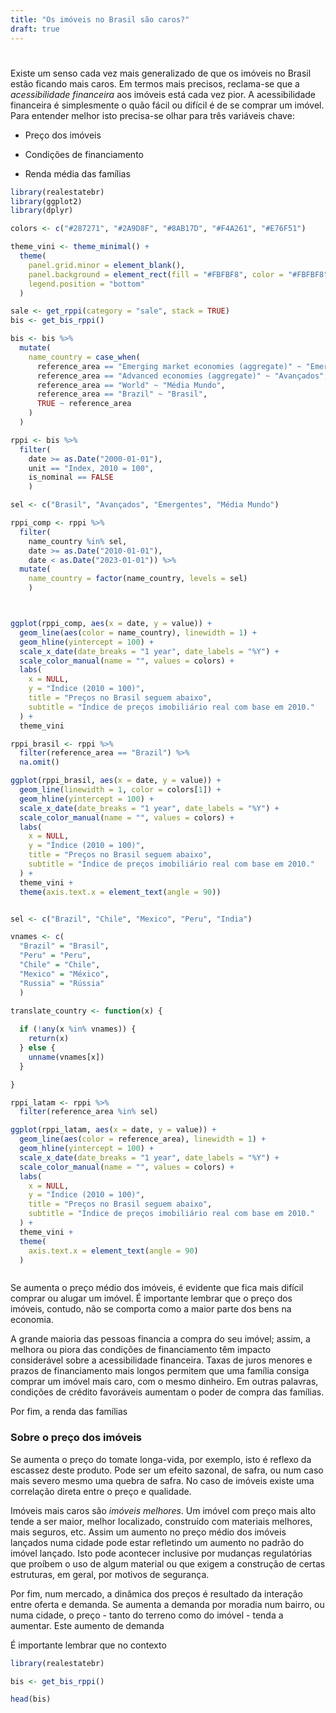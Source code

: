 ```yaml
---
title: "Os imóveis no Brasil são caros?"
draft: true
---
```


# 

Existe um senso cada vez mais generalizado de que os imóveis no Brasil estão ficando mais caros. Em termos mais precisos, reclama-se que a *acessibilidade financeira* aos imóveis está cada vez pior. A acessibilidade financeira é simplesmente o quão fácil ou difícil é de se comprar um imóvel. Para entender melhor isto precisa-se olhar para três variáveis chave:

-   Preço dos imóveis

-   Condições de financiamento

-   Renda média das famílias

```r
library(realestatebr)
library(ggplot2)
library(dplyr)

colors <- c("#287271", "#2A9D8F", "#8AB17D", "#F4A261", "#E76F51")

theme_vini <- theme_minimal() +
  theme(
    panel.grid.minor = element_blank(),
    panel.background = element_rect(fill = "#FBFBF8", color = "#FBFBF8"),
    legend.position = "bottom"
  )
```

```r
sale <- get_rppi(category = "sale", stack = TRUE)
bis <- get_bis_rppi()

bis <- bis %>%
  mutate(
    name_country = case_when(
      reference_area == "Emerging market economies (aggregate)" ~ "Emergentes",
      reference_area == "Advanced economies (aggregate)" ~ "Avançados",
      reference_area == "World" ~ "Média Mundo",
      reference_area == "Brazil" ~ "Brasil",
      TRUE ~ reference_area
    )
  )

rppi <- bis %>%
  filter(
    date >= as.Date("2000-01-01"),
    unit == "Index, 2010 = 100",
    is_nominal == FALSE
    )

sel <- c("Brasil", "Avançados", "Emergentes", "Média Mundo")

rppi_comp <- rppi %>%
  filter(
    name_country %in% sel,
    date >= as.Date("2010-01-01"),
    date < as.Date("2023-01-01")) %>%
  mutate(
    name_country = factor(name_country, levels = sel)
    )



ggplot(rppi_comp, aes(x = date, y = value)) + 
  geom_line(aes(color = name_country), linewidth = 1) +
  geom_hline(yintercept = 100) +
  scale_x_date(date_breaks = "1 year", date_labels = "%Y") +
  scale_color_manual(name = "", values = colors) +
  labs(
    x = NULL,
    y = "Índice (2010 = 100)",
    title = "Preços no Brasil seguem abaixo",
    subtitle = "Índice de preços imobiliário real com base em 2010."
  ) +
  theme_vini
```

```r
rppi_brasil <- rppi %>%
  filter(reference_area == "Brazil") %>%
  na.omit()

ggplot(rppi_brasil, aes(x = date, y = value)) +
  geom_line(linewidth = 1, color = colors[1]) +
  geom_hline(yintercept = 100) +
  scale_x_date(date_breaks = "1 year", date_labels = "%Y") +
  scale_color_manual(name = "", values = colors) +
  labs(
    x = NULL,
    y = "Índice (2010 = 100)",
    title = "Preços no Brasil seguem abaixo",
    subtitle = "Índice de preços imobiliário real com base em 2010."
  ) +
  theme_vini +
  theme(axis.text.x = element_text(angle = 90))

```

```r

```

```r


sel <- c("Brazil", "Chile", "Mexico", "Peru", "India")

vnames <- c(
  "Brazil" = "Brasil",
  "Peru" = "Peru",
  "Chile" = "Chile",
  "Mexico" = "México",
  "Russia" = "Rússia"
  )

translate_country <- function(x) {
  
  if (!any(x %in% vnames)) {
    return(x)
  } else {
    unname(vnames[x])
  }

}

rppi_latam <- rppi %>%
  filter(reference_area %in% sel)

ggplot(rppi_latam, aes(x = date, y = value)) +
  geom_line(aes(color = reference_area), linewidth = 1) +
  geom_hline(yintercept = 100) +
  scale_x_date(date_breaks = "1 year", date_labels = "%Y") +
  scale_color_manual(name = "", values = colors) +
  labs(
    x = NULL,
    y = "Índice (2010 = 100)",
    title = "Preços no Brasil seguem abaixo",
    subtitle = "Índice de preços imobiliário real com base em 2010."
  ) +
  theme_vini +
  theme(
    axis.text.x = element_text(angle = 90)
  )



```

Se aumenta o preço médio dos imóveis, é evidente que fica mais difícil comprar ou alugar um imóvel. É importante lembrar que o preço dos imóveis, contudo, não se comporta como a maior parte dos bens na economia.

A grande maioria das pessoas financia a compra do seu imóvel; assim, a melhora ou piora das condições de financiamento têm impacto considerável sobre a acessibilidade financeira. Taxas de juros menores e prazos de financiamento mais longos permitem que uma família consiga comprar um imóvel mais caro, com o mesmo dinheiro. Em outras palavras, condições de crédito favoráveis aumentam o poder de compra das famílias.

Por fim, a renda das famílias

### Sobre o preço dos imóveis

Se aumenta o preço do tomate longa-vida, por exemplo, isto é reflexo da escassez deste produto. Pode ser um efeito sazonal, de safra, ou num caso mais severo mesmo uma quebra de safra. No caso de imóveis existe uma correlação direta entre o preço e qualidade.

Imóveis mais caros são *imóveis melhores*. Um imóvel com preço mais alto tende a ser maior, melhor localizado, construído com materiais melhores, mais seguros, etc. Assim um aumento no preço médio dos imóveis lançados numa cidade pode estar refletindo um aumento no padrão do imóvel lançado. Isto pode acontecer inclusive por mudanças regulatórias que proíbem o uso de algum material ou que exigem a construção de certas estruturas, em geral, por motivos de segurança.

Por fim, num mercado, a dinâmica dos preços é resultado da interação entre oferta e demanda. Se aumenta a demanda por moradia num bairro, ou numa cidade, o preço - tanto do terreno como do imóvel - tenda a aumentar. Este aumento de demanda

É importante lembrar que no contexto

```r
library(realestatebr)

bis <- get_bis_rppi()

head(bis)
```

```r

```
